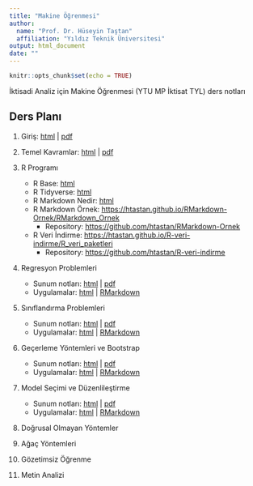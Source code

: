 ```yaml
---
title: "Makine Öğrenmesi"
author: 
  name: "Prof. Dr. Hüseyin Taştan"
  affiliation: "Yıldız Teknik Üniversitesi"
output: html_document
date: ""
---
```


```r
knitr::opts_chunk$set(echo = TRUE)
```

İktisadi Analiz için Makine Öğrenmesi (YTU MP İktisat TYL) ders notları 

## Ders Planı


1. Giriş: [html](docs/Giris.html) | [pdf](docs/Giris.pdf)

2. Temel Kavramlar: [html](docs/Temel-Kavramlar.html) | [pdf](docs/Temel-Kavramlar.pdf)

3. R Programı 
    - R Base: [html](R/R-Base.html)
    - R Tidyverse: [html](R/R-Tidyverse.html) 
    - R Markdown Nedir: [html](R/RMarkdown.html) 
    - R Markdown Örnek: <https://htastan.github.io/RMarkdown-Ornek/RMarkdown_Ornek>
      - Repository: <https://github.com/htastan/RMarkdown-Ornek>
    - R Veri İndirme: <https://htastan.github.io/R-veri-indirme/R_veri_paketleri>
      - Repository: <https://github.com/htastan/R-veri-indirme>

4. Regresyon Problemleri
    - Sunum notları: [html](docs/Regresyon.html) | [pdf](docs/Regresyon.pdf)
    - Uygulamalar: [html](R/R-Regresyon.html) | [RMarkdown](R/R-Regresyon.Rmd)

5. Sınıflandırma Problemleri 
    - Sunum notları: [html](docs/Siniflandirma.html) | [pdf](docs/Siniflandirma.pdf)
    - Uygulamalar: [html](R/R-Siniflandirma.html) | [RMarkdown](R/R-Siniflandirma.Rmd)

6. Geçerleme Yöntemleri ve Bootstrap 
    - Sunum notları: [html](docs/Gecerleme.html) | [pdf](docs/Gecerleme.pdf)
    - Uygulamalar: [html](R/R-Gecerleme.html) | [RMarkdown](R/R-Gecerleme.Rmd)

7. Model Seçimi ve Düzenlileştirme 
    - Sunum notları: [html](docs/Duzenlilestirme.html) | [pdf](docs/Duzenlilestirme.pdf)
    - Uygulamalar: [html](R/R-Duzenlilestirme.html) | [RMarkdown](R/R-Duzenlilestirme.Rmd)

8. Doğrusal Olmayan Yöntemler 

9. Ağaç Yöntemleri 

10. Gözetimsiz Öğrenme 

11. Metin Analizi 

